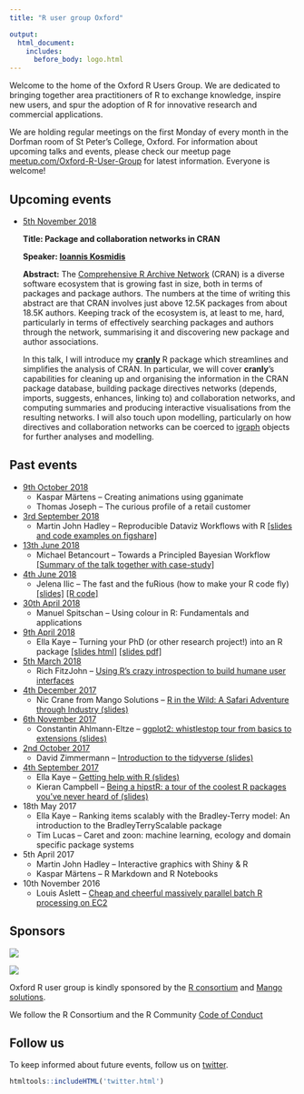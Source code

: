 ```yaml
---
title: "R user group Oxford"

output:
  html_document:
    includes:
      before_body: logo.html
---
```



Welcome to the home of the Oxford R Users Group. We are dedicated to bringing together area practitioners of R to exchange knowledge, inspire new users, and spur the adoption of R for innovative research and commercial applications.

We are holding regular meetings on the first Monday of every month in the Dorfman room of St Peter's College, Oxford. For information about upcoming talks and events, please check our meetup page [meetup.com/Oxford-R-User-Group](https://www.meetup.com/Oxford-R-User-Group/) for latest information. Everyone is welcome! 


## Upcoming events


* [5th November 2018](https://www.meetup.com/Oxford-R-User-Group/events/255738383/)

    **Title: Package and collaboration networks in CRAN**
    
    **Speaker: [Ioannis Kosmidis](http://www.ikosmidis.com)**
      
    **Abstract:** The [Comprehensive R Archive Network](https://cran.r-project.org) (CRAN) is a diverse software ecosystem that is growing fast in size, both in terms of packages and package authors. The numbers at the time of writing this abstract are that CRAN involves just above 12.5K packages from about 18.5K authors. Keeping track of the ecosystem is, at least to me, hard, particularly in terms of effectively searching packages and authors through the network, summarising it and discovering new package and author associations.
          
    In this talk, I will introduce my [**cranly**](https://github.com/ikosmidis/cranly) R package which streamlines and simplifies the analysis of CRAN. In particular, we will cover **cranly**'s capabilities for cleaning up and organising the information in the CRAN package database, building package directives networks (depends, imports, suggests, enhances, linking to) and collaboration networks, and computing summaries and producing interactive visualisations from the resulting networks. I will also touch upon modelling, particularly on how directives and collaboration networks can be coerced to [igraph](https://CRAN.R-project.org/package=igraph) objects for further analyses and modelling.
    

## Past events

* [9th October 2018](https://www.meetup.com/Oxford-R-User-Group/events/255163963/)
    * Kaspar Märtens -- Creating animations using gganimate
    * Thomas Joseph -- The curious profile of a retail customer
* [3rd September 2018](https://www.meetup.com/Oxford-R-User-Group/events/254008320/)
    * Martin John Hadley -- Reproducible Dataviz Workflows with R [[slides and code examples on figshare]](https://figshare.com/articles/Oxford_RUG_Talk_September_2018/7039997)
* [13th June 2018](https://www.meetup.com/Oxford-R-User-Group/events/251043298/)
    * Michael Betancourt -- Towards a Principled Bayesian Workflow [[Summary of the talk together with case-study]](https://betanalpha.github.io/assets/case_studies/principled_bayesian_workflow.html)
* [4th June 2018](https://www.meetup.com/Oxford-R-User-Group/events/250993572/)
    * Jelena Ilic -- The fast and the fuRious (how to make your R code fly) [[slides]](https://github.com/r-oxford/r-oxford.github.io/blob/master/slides/2018_06_speeding_up_R.pdf) [[R code]](https://github.com/r-oxford/r-oxford.github.io/tree/master/slides/2018_06_code)
* [30th April 2018](https://www.meetup.com/Oxford-R-User-Group/events/249326998/)
    * Manuel Spitschan -- Using colour in R: Fundamentals and applications
* [9th April 2018](https://www.meetup.com/Oxford-R-User-Group/events/248767956/)
    * Ella Kaye -- Turning your PhD (or other research project!) into an R package [[slides html]](https://htmlpreview.github.io/?https://raw.githubusercontent.com/r-oxford/r-oxford.github.io/master/slides/2018_04_PhD_to_package.html) [[slides pdf]](https://github.com/r-oxford/r-oxford.github.io/blob/master/slides/2018_04_PhD_to_package.pdf)
* [5th March 2018](https://www.meetup.com/Oxford-R-User-Group/events/247901095/)
    * Rich FitzJohn -- [Using R's crazy introspection to build humane user interfaces](slides/2018_03.pdf)
* [4th December 2017](https://www.meetup.com/Oxford-R-User-Group/events/242617330/)
    * Nic Crane from Mango Solutions -- [R in the Wild: A Safari Adventure through Industry (slides)](slides/2017_12_R_in_the_wild.pdf)
* [6th November 2017](https://www.meetup.com/Oxford-R-User-Group/events/242617326/)
    * Constantin Ahlmann-Eltze -- [ggplot2: whistlestop tour from basics to extensions (slides)](https://github.com/const-ae/ggplot2_basics_to_extensions)
* [2nd October 2017](https://www.meetup.com/Oxford-R-User-Group/events/242617300/)
    * David Zimmermann -- [Introduction to the tidyverse (slides)](https://github.com/r-oxford/r-oxford.github.io/blob/master/slides/2017_10_tidyverse.pdf)
* [4th September 2017](https://www.meetup.com/Oxford-R-User-Group/events/242617284/)
    * Ella Kaye -- [Getting help with R (slides)](https://github.com/r-oxford/r-oxford.github.io/blob/master/slides/getting_help_in_R.pdf)
    * Kieran Campbell -- [Being a hipstR: a tour of the coolest R packages you've never heard of (slides)](https://kieranrcampbell.github.io/blog/files/being-a-hipstr.html)
* 18th May 2017
    * Ella Kaye -- Ranking items scalably with the Bradley-Terry model: An introduction to the BradleyTerryScalable package
    * Tim Lucas -- Caret and zoon: machine learning, ecology and domain specific package systems
* 5th April 2017
    * Martin John Hadley -- Interactive graphics with Shiny & R
    * Kaspar Märtens -- R Markdown and R Notebooks
* 10th November 2016
    * Louis Aslett -- [Cheap and cheerful massively parallel batch R processing on EC2](talks/louis_nov_10.html) 
    


## Sponsors

<div style="width:200px">
![](RConsortium_logo.png)
</div>

<div style="width:200px">
![](mango-solutions.png)
</div>


Oxford R user group is kindly sponsored by the [R consortium](https://www.r-consortium.org/) and [Mango solutions](https://www.mango-solutions.com/). 

We follow the R Consortium and the R Community [Code of Conduct](https://wiki.r-consortium.org/view/R_Consortium_and_the_R_Community_Code_of_Conduct)


## Follow us 

To keep informed about future events, follow us on [twitter](https://twitter.com/rusersoxford).

```r
htmltools::includeHTML('twitter.html')

```


